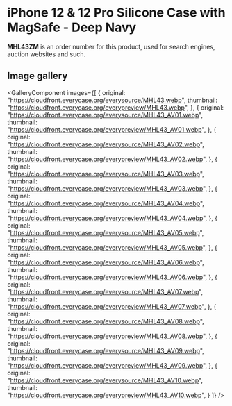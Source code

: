 
# iPhone 12 & 12 Pro Silicone Case with MagSafe - Deep Navy

<Callout type='info' emoji='👉🏻'>**MHL43ZM** is an order number for this product, used for search engines, auction websites and such.</Callout>

## Image gallery

<GalleryComponent
    images={[
      {
        original: "https://cloudfront.everycase.org/everysource/MHL43.webp",
        thumbnail: "https://cloudfront.everycase.org/everypreview/MHL43.webp",
      },
      {
        original: "https://cloudfront.everycase.org/everysource/MHL43_AV01.webp",
        thumbnail: "https://cloudfront.everycase.org/everypreview/MHL43_AV01.webp",
      },
      {
        original: "https://cloudfront.everycase.org/everysource/MHL43_AV02.webp",
        thumbnail: "https://cloudfront.everycase.org/everypreview/MHL43_AV02.webp",
      },
      {
        original: "https://cloudfront.everycase.org/everysource/MHL43_AV03.webp",
        thumbnail: "https://cloudfront.everycase.org/everypreview/MHL43_AV03.webp",
      },
      {
        original: "https://cloudfront.everycase.org/everysource/MHL43_AV04.webp",
        thumbnail: "https://cloudfront.everycase.org/everypreview/MHL43_AV04.webp",
      },
      {
        original: "https://cloudfront.everycase.org/everysource/MHL43_AV05.webp",
        thumbnail: "https://cloudfront.everycase.org/everypreview/MHL43_AV05.webp",
      },
      {
        original: "https://cloudfront.everycase.org/everysource/MHL43_AV06.webp",
        thumbnail: "https://cloudfront.everycase.org/everypreview/MHL43_AV06.webp",
      },
      {
        original: "https://cloudfront.everycase.org/everysource/MHL43_AV07.webp",
        thumbnail: "https://cloudfront.everycase.org/everypreview/MHL43_AV07.webp",
      },
      {
        original: "https://cloudfront.everycase.org/everysource/MHL43_AV08.webp",
        thumbnail: "https://cloudfront.everycase.org/everypreview/MHL43_AV08.webp",
      },
      {
        original: "https://cloudfront.everycase.org/everysource/MHL43_AV09.webp",
        thumbnail: "https://cloudfront.everycase.org/everypreview/MHL43_AV09.webp",
      },
      {
        original: "https://cloudfront.everycase.org/everysource/MHL43_AV10.webp",
        thumbnail: "https://cloudfront.everycase.org/everypreview/MHL43_AV10.webp",
      }
    ]}
  />
